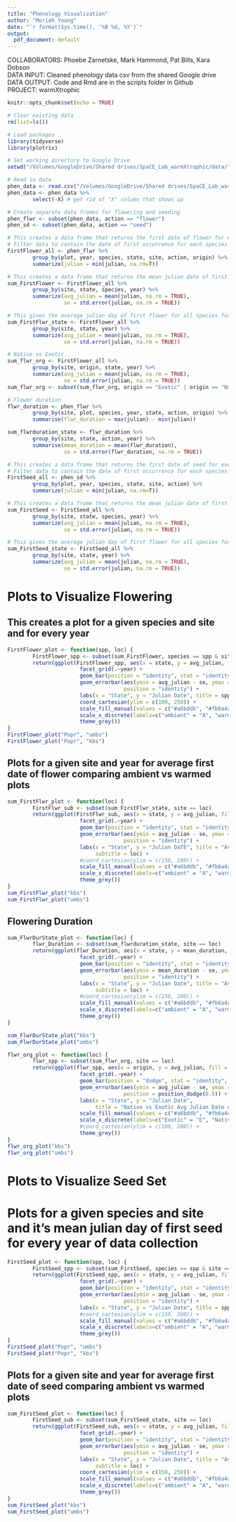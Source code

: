 ```yaml
---
title: "Phenology Visualization"
author: "Moriah Young"
date: "`r format(Sys.time(), '%B %d, %Y')`"
output:
  pdf_document: default
---
```


COLLABORATORS: Phoebe Zarnetske, Mark Hammond, Pat Bills, Kara Dobson  
DATA INPUT: Cleaned phenology data csv from the shared Google drive  
DATA OUTPUT: Code and Rmd are in the scripts folder in Github  
PROJECT: warmXtrophic  

```r
knitr::opts_chunk$set(echo = TRUE)
```

```r
# Clear existing data
rm(list=ls())

# Load packages
library(tidyverse)
library(plotrix)

# Set working directory to Google Drive
setwd("/Volumes/GoogleDrive/Shared drives/SpaCE_Lab_warmXtrophic/data/")

# Read in data 
phen_data <- read.csv("/Volumes/GoogleDrive/Shared drives/SpaCE_Lab_warmXtrophic/data/L1/phenology/final_flw_sd_L1.csv", stringsAsFactors=FALSE)
phen_data <- phen_data %>% 
        select(-X) # get rid of "X" column that shows up

# Create separate data frames for flowering and seeding
phen_flwr <- subset(phen_data, action == "flower")
phen_sd <- subset(phen_data, action == "seed")

# This creates a data frame that returns the first date of flower for every species and plot
# Filter data to contain the date of first occurrence for each species
FirstFlower_all <- phen_flwr %>%
        group_by(plot, year, species, state, site, action, origin) %>%
        summarize(julian = min(julian, na.rm=T))

# This creates a data frame that returns the mean julian date of first flower by site, state, species and year      
sum_FirstFlower <- FirstFlower_all %>%
        group_by(site, state, species, year) %>%
        summarize(avg_julian = mean(julian, na.rm = TRUE),
                  se = std.error(julian, na.rm = TRUE))

# This gives the average julian day of first flower for all species for each site and year for warmed and ambient
sum_FirstFlwr_state <- FirstFlower_all %>%
        group_by(site, state, year) %>%
        summarize(avg_julian = mean(julian, na.rm = TRUE),
                  se = std.error(julian, na.rm = TRUE)) 

# Native vs Exotic
sum_flwr_org <- FirstFlower_all %>%
        group_by(site, origin, state, year) %>%
        summarize(avg_julian = mean(julian, na.rm = TRUE),
                  se = std.error(julian, na.rm = TRUE))
sum_flwr_org <- subset(sum_flwr_org, origin == "Exotic" | origin == "Native")

# Flower duration
flwr_duration <- phen_flwr %>% 
        group_by(site, plot, species, year, state, action, origin) %>%
        summarise(flwr_duration = max(julian) - min(julian)) 

sum_flwrduration_state <- flwr_duration %>% 
        group_by(site, state, action, year) %>% 
        summarise(mean_duration = mean(flwr_duration),
                  se = std.error(flwr_duration, na.rm = TRUE))

# This creates a data frame that returns the first date of seed for every species and plot
# Filter data to contain the date of first occurrence for each species
FirstSeed_all <- phen_sd %>%
        group_by(plot, year, species, state, site, action) %>%
        summarize(julian = min(julian, na.rm=T))

# This creates a data frame that returns the mean julian date of first seed by site, state, species and year        
sum_FirstSeed <- FirstSeed_all %>%
        group_by(site, state, species, year) %>%
        summarize(avg_julian = mean(julian, na.rm = TRUE),
                  se = std.error(julian, na.rm = TRUE))

# This gives the average julian day of first flower for all species for each site and year for warmed and ambient
sum_FirstSeed_state <- FirstSeed_all %>%
        group_by(site, state, year) %>%
        summarize(avg_julian = mean(julian, na.rm = TRUE),
                  se = std.error(julian, na.rm = TRUE)) 
```

# Plots to Visualize Flowering
## This creates a plot for a given species and site and for every year
```r
FirstFlower_plot <- function(spp, loc) { 
        FirstFlower_spp <- subset(sum_FirstFlower, species == spp & site == loc)
        return(ggplot(FirstFlower_spp, aes(x = state, y = avg_julian, fill = state)) +
                       facet_grid(.~year) +
                       geom_bar(position = "identity", stat = "identity") +
                       geom_errorbar(aes(ymin = avg_julian - se, ymax = avg_julian + se), width = 0.2,
                                     position = "identity") +
                       labs(x = "State", y = "Julian Date", title = spp, subtitle = loc) +
                       coord_cartesian(ylim = c(100, 250)) +
                       scale_fill_manual(values = c("#a6bddb", "#fb6a4a")) +
                       scale_x_discrete(labels=c("ambient" = "A", "warmed" = "W")) +
                       theme_grey())
}
FirstFlower_plot("Popr", "umbs")
FirstFlower_plot("Popr", "kbs")
```

## Plots for a given site and year for average first date of flower comparing ambient vs warmed plots
```r
sum_FirstFlwr_plot <- function(loc) { 
        FirstFlwr_sub <- subset(sum_FirstFlwr_state, site == loc)
        return(ggplot(FirstFlwr_sub, aes(x = state, y = avg_julian, fill = state)) +
                       facet_grid(.~year) +
                       geom_bar(position = "identity", stat = "identity") +
                       geom_errorbar(aes(ymin = avg_julian - se, ymax = avg_julian + se), width = 0.2,
                                     position = "identity") +
                       labs(x = "State", y = "Julian DaTE", title = "Average Julian Date of First Flower", 
                            subtitle = loc) +
                       #coord_cartesian(ylim = c(150, 180)) +
                       scale_fill_manual(values = c("#a6bddb", "#fb6a4a")) +
                       scale_x_discrete(labels=c("ambient" = "A", "warmed" = "W")) +
                       theme_grey())
}
sum_FirstFlwr_plot("kbs")
sum_FirstFlwr_plot("umbs")
```

## Flowering Duration
```r
sum_FlwrDurState_plot <- function(loc) { 
        flwr_Duration <- subset(sum_flwrduration_state, site == loc)
        return(ggplot(flwr_Duration, aes(x = state, y = mean_duration, fill = state)) +
                       facet_grid(.~year) +
                       geom_bar(position = "identity", stat = "identity") +
                       geom_errorbar(aes(ymin = mean_duration - se, ymax = mean_duration + se), width = 0.2,
                                     position = "identity") +
                       labs(x = "State", y = "Julian Date", title = "Average Duration of Flowering", 
                            subtitle = loc) +
                       #coord_cartesian(ylim = c(150, 200)) +
                       scale_fill_manual(values = c("#a6bddb", "#fb6a4a")) +
                       scale_x_discrete(labels=c("ambient" = "A", "warmed" = "W")) +
                       theme_grey())
}

sum_FlwrDurState_plot("kbs")
sum_FlwrDurState_plot("umbs")
```
```r
flwr_org_plot <- function(loc) { 
        flwr_spp <- subset(sum_flwr_org, site == loc)
        return(ggplot(flwr_spp, aes(x = origin, y = avg_julian, fill = state)) +
                       facet_grid(.~year) +
                       geom_bar(position = "dodge", stat = "identity", color = "black") +
                       geom_errorbar(aes(ymin = avg_julian - se, ymax = avg_julian + se), width = 0.2,
                                     position = position_dodge(0.9)) +
                       labs(x = "State", y = "Julian Date", 
                            title = "Native vs Exotic Avg Julian Date of First Flower", subtitle = loc) +
                       scale_fill_manual(values = c("#a6bddb", "#fb6a4a")) +
                       scale_x_discrete(labels=c("Exotic" = "E", "Native" = "N")) +
                       #coord_cartesian(ylim = c(100, 200)) +
                       theme_grey())
}
flwr_org_plot("kbs")
flwr_org_plot("umbs")
```

# Plots to Visualize Seed Set
# Plots for a given species and site and it's mean julian day of first seed for every year of data collection
```r
FirstSeed_plot <- function(spp, loc) { 
        FirstSeed_spp <- subset(sum_FirstSeed, species == spp & site == loc)
        return(ggplot(FirstSeed_spp, aes(x = state, y = avg_julian, fill = state)) +
                       facet_grid(.~year) +
                       geom_bar(position = "identity", stat = "identity") +
                       geom_errorbar(aes(ymin = avg_julian - se, ymax = avg_julian + se), width = 0.2,
                                     position = "identity") +
                       labs(x = "State", y = "Julian Date", title = spp, subtitle = loc) +
                       #coord_cartesian(ylim = c(150, 300)) +
                       scale_fill_manual(values = c("#a6bddb", "#fb6a4a")) +
                       scale_x_discrete(labels=c("ambient" = "A", "warmed" = "W")) +
                       theme_grey())
}
FirstSeed_plot("Popr", "umbs")
FirstSeed_plot("Popr", "kbs")
```

## Plots for a given site and year for average first date of seed comparing ambient vs warmed plots
```r
sum_FirstSeed_plot <- function(loc) { 
        FirstSeed_sub <- subset(sum_FirstSeed_state, site == loc)
        return(ggplot(FirstSeed_sub, aes(x = state, y = avg_julian, fill = state)) +
                       facet_grid(.~year) +
                       geom_bar(position = "identity", stat = "identity") +
                       geom_errorbar(aes(ymin = avg_julian - se, ymax = avg_julian + se), width = 0.2,
                                     position = "identity") +
                       labs(x = "State", y = "Julian Date", title = "Average Julian Date of First Seed", 
                            subtitle = loc) +
                       coord_cartesian(ylim = c(150, 250)) +
                       scale_fill_manual(values = c("#a6bddb", "#fb6a4a")) +
                       scale_x_discrete(labels=c("ambient" = "A", "warmed" = "W")) +
                       theme_grey())
}
sum_FirstSeed_plot("kbs")
sum_FirstSeed_plot("umbs")

```

